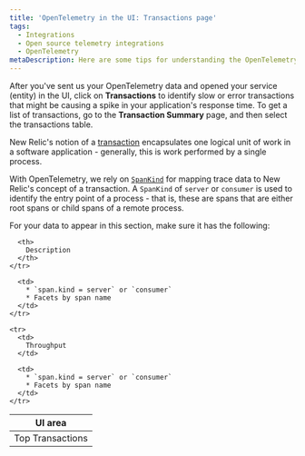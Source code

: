 ```yaml
---
title: 'OpenTelemetry in the UI: Transactions page'
tags:
  - Integrations
  - Open source telemetry integrations
  - OpenTelemetry
metaDescription: Here are some tips for understanding the OpenTelemetry transactions page in the New Relic UI.
---
```


After you've sent us your OpenTelemetry data and opened your service (entity) in the UI, click on **Transactions** to identify slow or error transactions that might be causing a spike in your application's response time. To get a list of transactions, go to the **Transaction Summary** page, and then select the transactions table.

New Relic's notion of a [transaction](https://docs.newrelic.com/docs/apm/transactions/intro-transactions/transactions-new-relic-apm#txn-defined) encapsulates one logical unit of work in a software application - generally, this is work performed by a single process.

With OpenTelemetry, we rely on [`SpanKind`](https://github.com/open-telemetry/opentelemetry-specification/blob/main/specification/trace/api.md#spankind) for mapping trace data to New Relic's concept of a transaction. A `SpanKind` of `server` or `consumer` is used to identify the entry point of a process - that is, these are spans that are either root spans or child spans of a remote process.

For your data to appear in this section, make sure it has the following:

<table>
  <thead>
    <tr>
      <th style={{ width: "200px" }}>
        UI area
      </th>

      <th>
        Description
      </th>
    </tr>
  </thead>

  <tbody>
    <tr>
      <td>
        Top Transactions
      </td>

      <td>
        * `span.kind = server` or `consumer`
        * Facets by span name
      </td>
    </tr>

    <tr>
      <td>
        Throughput
      </td>

      <td>
        * `span.kind = server` or `consumer`
        * Facets by span name
      </td>
    </tr>
  </tbody>
</table>